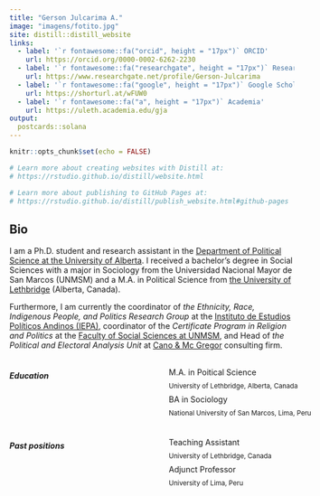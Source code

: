 ```yaml
---
title: "Gerson Julcarima A."
image: "imagens/fotito.jpg"
site: distill::distill_website
links:
  - label: '`r fontawesome::fa("orcid", height = "17px")` ORCID'
    url: https://orcid.org/0000-0002-6262-2230
  - label: '`r fontawesome::fa("researchgate", height = "17px")` Research Gate'
    url: https://www.researchgate.net/profile/Gerson-Julcarima
  - label: '`r fontawesome::fa("google", height = "17px")` Google Scholar'
    url: https://shorturl.at/wFUW0
  - label: '`r fontawesome::fa("a", height = "17px")` Academia'
    url: https://uleth.academia.edu/gja
output:
  postcards::solana
---
```


```r
knitr::opts_chunk$set(echo = FALSE)

# Learn more about creating websites with Distill at:
# https://rstudio.github.io/distill/website.html

# Learn more about publishing to GitHub Pages at:
# https://rstudio.github.io/distill/publish_website.html#github-pages

```

## Bio


I am a Ph.D. student and research assistant in the [Department of Political Science at the University of Alberta](https://www.ualberta.ca/political-science/index.html). I received a bachelor’s degree in Social Sciences with a major in Sociology from the Universidad Nacional Mayor de San Marcos (UNMSM) and a M.A. in Political Science from [the University of Lethbridge](https://www.ulethbridge.ca/artsci/political-science) (Alberta, Canada). 

Furthermore, I am currently the coordinator of *the Ethnicity, Race, Indigenous People, and Politics Research Group* at the [Instituto de Estudios Políticos Andinos (IEPA)](http://www.iepa.org.pe/), coordinator of the *Certificate Program in Religion and Politics* at the [Faculty of Social Sciences at UNMSM](https://upgsociales.unmsm.edu.pe/diplomados/), and Head of *the Political and Electoral Analysis Unit* at [Cano & Mc Gregor](https://www.canomcgregor.com/) consulting firm.


:::: {style="display: grid; grid-template-columns: 50% 50%; grid-column-gap: 30px; line-height: 1.5rem;"}

::: {}

##### Education

<i class="fa fa-graduation-cap" aria-hidden="true"></i> M.A. in Poitical Science </br> <small> University of Lethbridge, Alberta, Canada </small> </br>
<i class="fa fa-graduation-cap" aria-hidden="true"></i>   BA in Sociology </br> <small> National University of San Marcos, Lima, Peru </small> 


:::

::: {}


##### Past positions

<i class="fa fa-graduation-cap" aria-hidden="true"></i> Teaching Assistant </br> <small> University of Lethbridge, Canada </small> </br>
<i class="fa fa-graduation-cap" aria-hidden="true"></i> Adjunct Professor </br> <small> University of Lima, Peru </small> </br>


:::
::::
